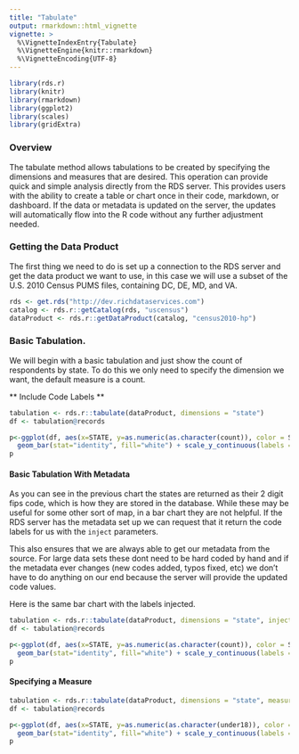 ```yaml
---
title: "Tabulate"
output: rmarkdown::html_vignette
vignette: >
  %\VignetteIndexEntry{Tabulate}
  %\VignetteEngine{knitr::rmarkdown}
  %\VignetteEncoding{UTF-8}
---
```


<style>
  table {
     width: 100%;
  }
  
  th, td {
    font-size: 8pt;
  }
</style>

```r
library(rds.r)
library(knitr)
library(rmarkdown)
library(ggplot2)
library(scales)
library(gridExtra)
```
### Overview 

The tabulate method allows tabulations to be created by specifying the dimensions and measures that are desired. This operation can provide quick and simple analysis directly from the RDS server. This provides users with the ability to create a table or chart once in their code, markdown, or dashboard. If the data or metadata is updated on the server, the updates will automatically flow into the R code without any further adjustment needed. 

### Getting the Data Product

The first thing we need to do is set up a connection to the RDS server and get the data product we want to use, in this case we will use a subset of the U.S. 2010 Census PUMS files, containing DC, DE, MD, and VA.

```r
rds <- get.rds("http://dev.richdataservices.com")
catalog <- rds.r::getCatalog(rds, "uscensus")
dataProduct <- rds.r::getDataProduct(catalog, "census2010-hp")
```

### Basic Tabulation. 

We will begin with a basic tabulation and just show the count of respondents by state. To do this we only need to specify the dimension we want, the default measure is a count.

** Include Code Labels **

```r
tabulation <- rds.r::tabulate(dataProduct, dimensions = "state")
df <- tabulation@records

p<-ggplot(df, aes(x=STATE, y=as.numeric(as.character(count)), color = STATE)) +
  geom_bar(stat="identity", fill="white") + scale_y_continuous(labels = comma) + xlab("State") + ylab("Count")
p
```

#### Basic Tabulation With Metadata

As you can see in the previous chart the states are returned as their 2 digit fips code, which is how they are stored in the database. While these may be useful for some other sort of map, in a bar chart they are not helpful. If the RDS server has the metadata set up we can request that it return the code labels for us with the `inject` parameters. 

This also ensures that we are always able to get our metadata from the source. For large data sets these dont need to be hard coded by hand and if the metadata ever changes (new codes added, typos fixed, etc) we don't have to do anything on our end because the server will provide the updated code values. 

Here is the same bar chart with the labels injected. 

```r
tabulation <- rds.r::tabulate(dataProduct, dimensions = "state", inject = T)
df <- tabulation@records

p<-ggplot(df, aes(x=STATE, y=as.numeric(as.character(count)), color = STATE)) +
  geom_bar(stat="identity", fill="white") + scale_y_continuous(labels = comma) + xlab("State") + ylab("Count")
p
```

#### Specifying a Measure


```r
tabulation <- rds.r::tabulate(dataProduct, dimensions = "state", measures = "under18:AVG(P18)",inject = T)
df <- tabulation@records

p<-ggplot(df, aes(x=STATE, y=as.numeric(as.character(under18)), color = STATE)) +
  geom_bar(stat="identity", fill="white") + scale_y_continuous(labels = comma) + xlab("State") + ylab("Count")
p
```
